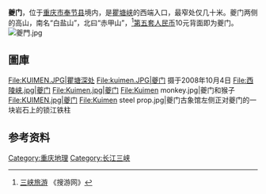 {{Expand|time=2012-02-07T08:01:02+00:00 }} 
<!-- 注释出：[[File:10-2005-a.jpg|thumb]] -->
'''夔门'''，位于[[重庆市|重庆市]][[奉节县|奉节县]]境内，是[[瞿塘峡|瞿塘峡]]的西端入口，最窄处仅几十米。夔门两侧的高山，南名“白盐山”，北曰“赤甲山”，<ref>[http://www.cnsoy.cn/Travel/A9F652C0DE27A4B27.html 三峡旅游] {{Wayback|url=http://www.cnsoy.cn/Travel/A9F652C0DE27A4B27.html |date=20160304205245 }}《搜游网》</ref>[[第五套人民币|第五套人民币]]10元背面即为夔门。
[[File:夔門.jpg|thumb]]
==圖庫==
<gallery>
File:KUIMEN.JPG|瞿塘深处
File:kuimen.JPG|夔门 摄于2008年10月4日
<!-- 注释出：File:10-2005-a.jpg|第五套人民币10元背面 长江三峡 -->
File:西陵峡.jpg|夔门
File:Kuimen.jpg|夔门
File:Kuimen monkey.jpg|夔门和猴子
File:KUIMEN.jpg|夔门
File:Kuimen steel prop.jpg|夔门古象馆左侧正对夔门的一块岩石上的锁江铁柱
</gallery>

==参考资料==
{{reflist}}
{{地理小作品}}
{{重庆小作品}}

[[Category:重庆地理|Category:重庆地理]]
[[Category:长江三峡|Category:长江三峡]]